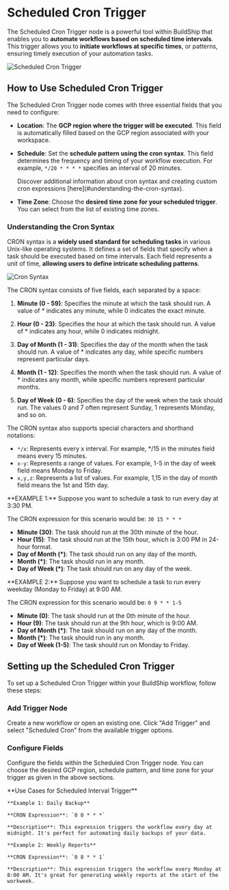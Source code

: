 # Scheduled Cron Trigger


The Scheduled Cron Trigger node is a powerful tool within BuildShip that enables you to **automate workflows based on scheduled time intervals**. This trigger allows you to **initiate workflows at specific times**, or patterns, ensuring timely execution of your automation tasks.

<Image src={cron1} alt="Scheduled Cron Trigger" width={1200} />

## How to Use Scheduled Cron Trigger

The Scheduled Cron Trigger node comes with three essential fields that you need to configure:

- **Location**: The **GCP region where the trigger will be executed**. This field is automatically filled based on the GCP region associated with your workspace.

- **Schedule**: Set the **schedule pattern using the cron syntax**. This field determines the frequency and timing of your workflow execution. For example, `*/20 * * * *` specifies an interval of 20 minutes.

    <Callout emoji="💡">
    Discover additional information about cron syntax and creating custom cron expressions [here](#understanding-the-cron-syntax).
    </Callout>

- **Time Zone**: Choose the **desired time zone for your scheduled trigger**. You can select from the list of existing time zones.

### Understanding the Cron Syntax

CRON syntax is a **widely used standard for scheduling tasks** in various Unix-like operating systems. It defines a set of fields that specify when a task should be executed based on time intervals. Each field represents a unit of time, **allowing users to define intricate scheduling patterns**.

<Image src={cron2} alt="Cron Syntax" width={1200} />

The CRON syntax consists of five fields, each separated by a space:

1. **Minute (0 - 59)**: Specifies the minute at which the task should run. A value of * indicates any minute, while 0 indicates the exact minute.

2. **Hour (0 - 23)**: Specifies the hour at which the task should run. A value of * indicates any hour, while 0 indicates midnight.

3. **Day of Month (1 - 31)**: Specifies the day of the month when the task should run. A value of * indicates any day, while specific numbers represent particular days.

4. **Month (1 - 12)**: Specifies the month when the task should run. A value of * indicates any month, while specific numbers represent particular months.

5. **Day of Week (0 - 6)**: Specifies the day of the week when the task should run. The values 0 and 7 often represent Sunday, 1 represents Monday, and so on.

The CRON syntax also supports special characters and shorthand notations:

- `*/x`: Represents every x interval. For example, */15 in the minutes field means every 15 minutes.
- `x-y`: Represents a range of values. For example, 1-5 in the day of week field means Monday to Friday.
- `x,y,z`: Represents a list of values. For example, 1,15 in the day of month field means the 1st and 15th day.

<Callout emoji="✅">
**EXAMPLE 1:** Suppose you want to schedule a task to run every day at 3:30 PM.

The CRON expression for this scenario would be: `30 15 * * *`

- **Minute (30)**: The task should run at the 30th minute of the hour.
- **Hour (15)**: The task should run at the 15th hour, which is 3:00 PM in 24-hour format.
- **Day of Month (*)**: The task should run on any day of the month.
- **Month (*)**: The task should run in any month.
- **Day of Week (*)**: The task should run on any day of the week.
</Callout>

<Callout emoji="✅">
**EXAMPLE 2:** Suppose you want to schedule a task to run every weekday (Monday to Friday) at 9:00 AM.

The CRON expression for this scenario would be: `0 9 * * 1-5`

- **Minute (0)**: The task should run at the 0th minute of the hour.
- **Hour (9)**: The task should run at the 9th hour, which is 9:00 AM.
- **Day of Month (*)**: The task should run on any day of the month.
- **Month (*)**: The task should run in any month.
- **Day of Week (1-5)**: The task should run on Monday to Friday.
</Callout>


## Setting up the Scheduled Cron Trigger

To set up a Scheduled Cron Trigger within your BuildShip workflow, follow these steps:

<Steps>

### Add Trigger Node

Create a new workflow or open an existing one. Click "Add Trigger" and select "Scheduled Cron" from the available trigger options.

### Configure Fields

Configure the fields within the Scheduled Cron Trigger node. You can choose the desired GCP region, schedule pattern, and time zone for your trigger as given in the above sections.

</Steps>

<Callout emoji="🦾">
**Use Cases for Scheduled Interval Trigger**

    **Example 1: Daily Backup**

    **CRON Expression**: `0 0 * * *`

    **Description**: This expression triggers the workflow every day at midnight. It's perfect for automating daily backups of your data.

    **Example 2: Weekly Reports**

    **CRON Expression**: `0 8 * * 1`

    **Description**: This expression triggers the workflow every Monday at 8:00 AM. It's great for generating weekly reports at the start of the workweek.
</Callout>